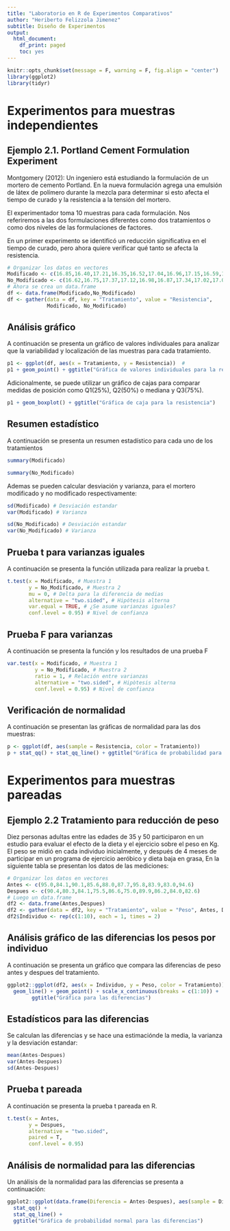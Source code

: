 ```yaml
---
title: "Laboratorio en R de Experimentos Comparativos"
author: "Heriberto Felizzola Jimenez"
subtitle: Diseño de Experimentos
output:
  html_document:
    df_print: paged
    toc: yes
---
```


```r
knitr::opts_chunk$set(message = F, warning = F, fig.align = "center")
library(ggplot2)
library(tidyr)
```


# Experimentos para muestras independientes 

## Ejemplo 2.1.  Portland Cement Formulation Experiment

Montgomery (2012): Un ingeniero está estudiando la formulación de un mortero de cemento Portland. En la nueva formulación agrega una emulsión de látex de polímero durante la mezcla para determinar si esto afecta el tiempo de curado y la resistencia a la tensión del mortero. 

El experimentador toma 10 muestras para cada formulación. Nos referiremos a las dos formulaciones diferentes como dos tratamientos o como dos niveles de las formulaciones de factores.

En un primer experimento se identificó un reducción significativa en el tiempo de curado, pero ahora quiere verificar qué tanto se afecta la resistencia.

```r
# Organizar los datos en vectores
Modificado <- c(16.85,16.40,17.21,16.35,16.52,17.04,16.96,17.15,16.59,16.57)
No_Modificado <- c(16.62,16.75,17.37,17.12,16.98,16.87,17.34,17.02,17.08,17.27)
# Ahora se crea un data.frame
df <- data.frame(Modificado,No_Modificado)
df <- gather(data = df, key = "Tratamiento", value = "Resistencia", 
             Modificado, No_Modificado)
```

## Análisis gráfico

A continuación se presenta un gráfico de valores individuales para analizar que la variabilidad y localización de las muestras para cada tratamiento.

```r
p1 <- ggplot(df, aes(x = Tratamiento, y = Resistencia))  #
p1 + geom_point() + ggtitle("Gráfica de valores individuales para la resistencia") 
```

Adicionalmente, se puede utilizar un gráfico de cajas para comparar medidas de posición como Q1(25%), Q2(50%) o mediana y Q3(75%).

```r
p1 + geom_boxplot() + ggtitle("Gráfica de caja para la resistencia")
```

## Resumen estadístico

A continuación se presenta un resumen estadístico para cada uno de los tratamientos

```r
summary(Modificado)
```

```r
summary(No_Modificado)
```

Ademas se pueden calcular desviación y varianza, para el mortero modificado y no modificado respectivamente:

```r
sd(Modificado) # Desviación estandar
var(Modificado) # Varianza
```

```r
sd(No_Modificado) # Desviación estandar
var(No_Modificado) # Varianza
```

## Prueba t para varianzas iguales

A continuación se presenta la función utilizada para realizar la prueba t. 

```r
t.test(x = Modificado, # Muestra 1
       y = No_Modificado, # Muestra 2
       mu = 0, # Delta para la diferencia de medias
       alternative = "two.sided", # Hipótesis alterna
       var.equal = TRUE, # ¿Se asume varianzas iguales?
       conf.level = 0.95) # Nivel de confianza
```

## Prueba F para varianzas

A continuación se presenta la función y los resultados de una prueba F

```r
var.test(x = Modificado, # Muestra 1
         y = No_Modificado, # Muestra 2
         ratio = 1, # Relación entre varianzas
         alternative = "two.sided", # Hipòtesis alterna
         conf.level = 0.95) # Nivel de confianza
```

## Verificación de normalidad

A continuación se presentan las gráficas de normalidad para las dos muestras:

```r
p <- ggplot(df, aes(sample = Resistencia, color = Tratamiento))
p + stat_qq() + stat_qq_line() + ggtitle("Gráfica de probabilidad para la muestra 1 y 2")
```

# Experimentos para muestras pareadas

## Ejemplo 2.2 Tratamiento para reducción de peso

Diez personas adultas entre las edades de 35 y 50 participaron en un estudio para evaluar el efecto de la dieta y el ejercicio sobre el peso en Kg. El peso se midió en cada individuo inicialmente, y después de 4 meses de participar en un programa de ejercicio aeróbico y dieta baja en grasa, 
En la siguiente tabla se presentan los datos de las mediciones:

```r
# Organizar los datos en vectores
Antes <- c(95.0,84.1,90.1,85.6,88.0,87.7,95.8,83.9,83.0,94.6)
Despues <- c(90.4,80.3,84.1,75.5,86.6,75.0,89.9,86.2,84.0,82.6)
# Luego un data.frame
df2 <- data.frame(Antes,Despues)
df2 <- gather(data = df2, key = "Tratamiento", value = "Peso", Antes, Despues)
df2$Individuo <- rep(c(1:10), each = 1, times = 2)
```

## Análisis gráfico de las diferencias los pesos por individuo

A continuación se presenta un gráfico que compara las diferencias de peso antes y despues del tratamiento.

```r
ggplot2::ggplot(df2, aes(x = Individuo, y = Peso, color = Tratamiento)) + 
  geom_line() + geom_point() + scale_x_continuous(breaks = c(1:10)) + 
        ggtitle("Gráfica para las diferencias")
```


## Estadísticos para las diferencias

Se calculan las diferencias y se hace una estimaciónde la media, la varianza y la desviación estandar:

```r
mean(Antes-Despues)
var(Antes-Despues)
sd(Antes-Despues)
```

## Prueba t pareada

A continuación se presenta la prueba t pareada en R.

```r
t.test(x = Antes, 
       y = Despues, 
       alternative = "two.sided", 
       paired = T, 
       conf.level = 0.95)
```

## Análisis de normalidad para las diferencias

Un análisis de la normalidad para las diferencias se presenta a continuación:

```r
ggplot2::ggplot(data.frame(Diferencia = Antes-Despues), aes(sample = Diferencia))+ 
  stat_qq() + 
  stat_qq_line() +
  ggtitle("Gráfica de probabilidad normal para las diferencias")
```

